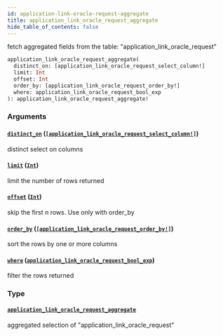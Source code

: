 ```yaml
---
id: application-link-oracle-request-aggregate
title: application_link_oracle_request_aggregate
hide_table_of_contents: false
---
```


fetch aggregated fields from the table: "application_link_oracle_request"

```graphql
application_link_oracle_request_aggregate(
  distinct_on: [application_link_oracle_request_select_column!]
  limit: Int
  offset: Int
  order_by: [application_link_oracle_request_order_by!]
  where: application_link_oracle_request_bool_exp
): application_link_oracle_request_aggregate!
```

### Arguments

#### [`distinct_on`](#) ([`[application_link_oracle_request_select_column!]`](/07-graphql/enums/application-link-oracle-request-select-column))

distinct select on columns

#### [`limit`](#) ([`Int`](/07-graphql/scalars/int))

limit the number of rows returned

#### [`offset`](#) ([`Int`](/07-graphql/scalars/int))

skip the first n rows. Use only with order_by

#### [`order_by`](#) ([`[application_link_oracle_request_order_by!]`](/07-graphql/inputs/application-link-oracle-request-order-by))

sort the rows by one or more columns

#### [`where`](#) ([`application_link_oracle_request_bool_exp`](/07-graphql/inputs/application-link-oracle-request-bool-exp))

filter the rows returned

### Type

#### [`application_link_oracle_request_aggregate`](/07-graphql/objects/application-link-oracle-request-aggregate)

aggregated selection of "application_link_oracle_request"

